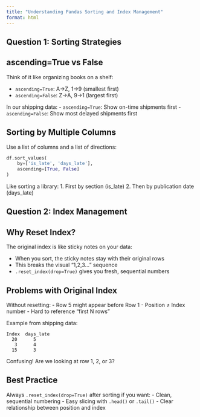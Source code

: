 ```yaml
---
title: "Understanding Pandas Sorting and Index Management"
format: html
---
```


## Question 1: Sorting Strategies

::: {.callout-note}
## ascending=True vs False
Think of it like organizing books on a shelf:

- `ascending=True`: A→Z, 1→9 (smallest first)
- `ascending=False`: Z→A, 9→1 (largest first)

In our shipping data:
- `ascending=True`: Show on-time shipments first
- `ascending=False`: Show most delayed shipments first
:::

::: {.callout-tip}
## Sorting by Multiple Columns
Use a list of columns and a list of directions:

```python
df.sort_values(
    by=['is_late', 'days_late'],
    ascending=[True, False]
)
```

Like sorting a library:
1. First by section (is_late)
2. Then by publication date (days_late)
:::

## Question 2: Index Management

::: {.callout-important}
## Why Reset Index?
The original index is like sticky notes on your data:

- When you sort, the sticky notes stay with their original rows
- This breaks the visual "1,2,3..." sequence
- `.reset_index(drop=True)` gives you fresh, sequential numbers
:::

::: {.callout-warning}
## Problems with Original Index
Without resetting:
- Row 5 might appear before Row 1
- Position ≠ Index number
- Hard to reference "first N rows"

Example from shipping data:
```
Index  days_late
  20      5
   3      4
  15      3
```
Confusing! Are we looking at row 1, 2, or 3?
:::

::: {.callout-note}
## Best Practice
Always `.reset_index(drop=True)` after sorting if you want:
- Clean, sequential numbering
- Easy slicing with `.head()` or `.tail()`
- Clear relationship between position and index
:::